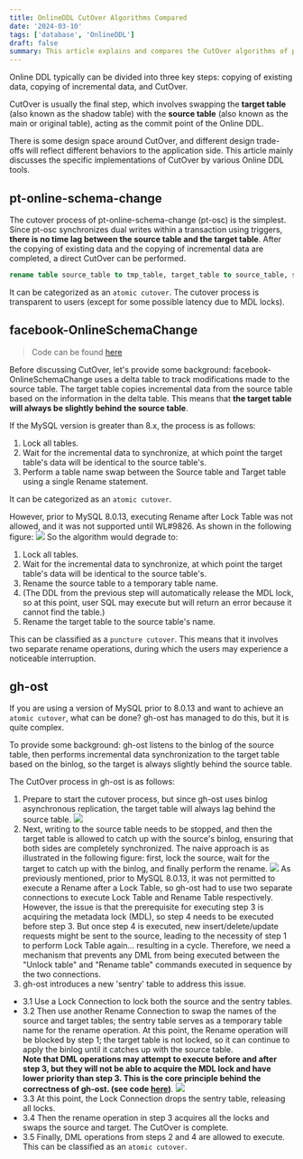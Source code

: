```yaml
---
title: OnlineDDL CutOver Algorithms Compared
date: '2024-03-10'
tags: ['database', 'OnlineDDL']
draft: false
summary: This article explains and compares the CutOver algorithms of pt-osc, gh-ost, and Facebook's OnlineSchemaChange.
---
```


Online DDL typically can be divided into three key steps: copying of existing data, copying of incremental data, and CutOver.

CutOver is usually the final step, which involves swapping the **target table** (also known as the shadow table) with the
**source table** (also known as the main or original table), acting as the commit point of the Online DDL.

There is some design space around CutOver, and different design trade-offs will reflect different behaviors to the application side.
This article mainly discusses the specific implementations of CutOver by various Online DDL tools.

## pt-online-schema-change

The cutover process of pt-online-schema-change (pt-osc) is the simplest.
Since pt-osc synchronizes dual writes within a transaction using triggers, **there is no time lag between the source table and the target table**.
After the copying of existing data and the copying of incremental data are completed, a direct CutOver can be performed.

```sql
rename table source_table to tmp_table, target_table to source_table, source_table to target_table;
```

It can be categorized as an `atomic cutover`. The cutover process is transparent to users (except for some possible latency due to MDL locks).

## facebook-OnlineSchemaChange
> Code can be found [here](https://github.com/facebookincubator/OnlineSchemaChange/blob/7e661a002d714012b0a5b2311cba24127588e897/core/lib/payload/copy.py#L3181)

Before discussing CutOver, let's provide some background:
facebook-OnlineSchemaChange uses a delta table to track modifications made to the source table.
The target table copies incremental data from the source table based on the information in the delta table.
This means that **the target table will always be slightly behind the source table**.

If the MySQL version is greater than 8.x, the process is as follows:<br />
1. Lock all tables.
2. Wait for the incremental data to synchronize, at which point the target table's data will be identical to the source table's.
3. Perform a table name swap between the Source table and Target table using a single Rename statement.

It can be categorized as an `atomic cutover`.

However, prior to MySQL 8.0.13, executing Rename after Lock Table was not allowed, and it was not supported until WL#9826. As shown in the following figure:
![](/assets/onlineddl_cutover/locktable.png)
So the algorithm would degrade to:<br />
1. Lock all tables.
2. Wait for the incremental data to synchronize, at which point the target table's data will be identical to the source table's.
3. Rename the source table to a temporary table name.
4. (The DDL from the previous step will automatically release the MDL lock, so at this point, user SQL may execute but will return an error because it cannot find the table.)
5. Rename the target table to the source table's name.

This can be classified as a `puncture cutover`. This means that it involves two separate rename operations, during which the users may experience a noticeable interruption.

## gh-ost
If you are using a version of MySQL prior to 8.0.13 and want to achieve an `atomic cutover`, what can be done? gh-ost has managed to do this, but it is quite complex.

To provide some background: gh-ost listens to the binlog of the source table, then performs incremental data synchronization to the target table based on the binlog, so the target is always slightly behind the source table.

The CutOver process in gh-ost is as follows:
1. Prepare to start the cutover process, but since gh-ost uses binlog asynchronous replication, the target table will always lag behind the source table.
![](/assets/onlineddl_cutover/ghost1.png)
2. Next, writing to the source table needs to be stopped, and then the target table is allowed to catch up with the source's binlog, ensuring that both sides are completely synchronized.
The naive approach is as illustrated in the following figure: first, lock the source, wait for the target to catch up with the binlog, and finally perform the rename.
![](/assets/onlineddl_cutover/ghost2.png)
As previously mentioned, prior to MySQL 8.0.13, it was not permitted to execute a Rename after a Lock Table, so gh-ost had to use two separate connections to execute Lock Table and Rename Table respectively.
However, the issue is that the prerequisite for executing step 3 is acquiring the metadata lock (MDL), so step 4 needs to be executed before step 3. But once step 4 is executed, new insert/delete/update requests might be sent to the source, leading to the necessity of step 1 to perform Lock Table again... resulting in a cycle.
Therefore, we need a mechanism that prevents any DML from being executed between the "Unlock table" and "Rename table" commands executed in sequence by the two connections.
3. gh-ost introduces a new 'sentry' table to address this issue.
* 3.1 Use a Lock Connection to lock both the source and the sentry tables.
* 3.2 Then use another Rename Connection to swap the names of the source and target tables; the sentry table serves as a temporary table name for the rename operation. At this point, the Rename operation will be blocked by step 1; the target table is not locked, so it can continue to apply the binlog until it catches up with the source table.<br />
**Note that DML operations may attempt to execute before and after step 3, but they will not be able to acquire the MDL lock and have lower priority than step 3. This is the core principle behind the correctness of gh-ost. (see code [here](https://github.com/percona/percona-server/blob/5.7/sql/mdl.h#L147))**.
![](/assets/onlineddl_cutover/ghost3.png)
* 3.3 At this point, the Lock Connection drops the sentry table, releasing all locks.
* 3.4 Then the rename operation in step 3 acquires all the locks and swaps the source and target. The CutOver is complete.
* 3.5 Finally, DML operations from steps 2 and 4 are allowed to execute.
This can be classified as an `atomic cutover`.

